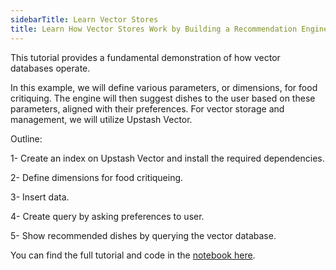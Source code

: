 ```yaml
---
sidebarTitle: Learn Vector Stores
title: Learn How Vector Stores Work by Building a Recommendation Engine
---
```


This tutorial provides a fundamental demonstration of how vector databases operate.

In this example, we will define various parameters, or dimensions, for food critiquing. The engine will then suggest dishes to the user based on these parameters, aligned with their preferences. For vector storage and management, we will utilize Upstash Vector.


Outline:

1- Create an index on Upstash Vector and install the required dependencies.

2- Define dimensions for food critiqueing.

3- Insert data.

4- Create query by asking preferences to user.

5- Show recommended dishes by querying the vector database.


You can find the full tutorial and code in the [notebook here](https://colab.research.google.com/drive/1CpKUuPr1458sBZkqvL6Km_HBj-IS0fNa?authuser=1).
